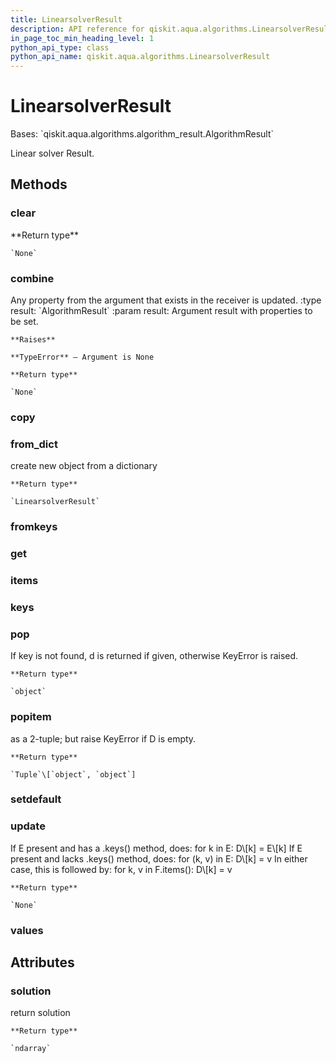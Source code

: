 ```yaml
---
title: LinearsolverResult
description: API reference for qiskit.aqua.algorithms.LinearsolverResult
in_page_toc_min_heading_level: 1
python_api_type: class
python_api_name: qiskit.aqua.algorithms.LinearsolverResult
---
```


# LinearsolverResult

<Class id="qiskit.aqua.algorithms.LinearsolverResult" isDedicatedPage={true} github="https://github.com/qiskit-community/qiskit-aqua/tree/stable/0.9/qiskit/aqua/algorithms/linear_solvers/linear_solver_result.py" signature="LinearsolverResult(a_dict=None)" modifiers="class">
  Bases: `qiskit.aqua.algorithms.algorithm_result.AlgorithmResult`

  Linear solver Result.

  ## Methods

  ### clear

  <Function id="qiskit.aqua.algorithms.LinearsolverResult.clear" signature="LinearsolverResult.clear()">
    **Return type**

    `None`
  </Function>

  ### combine

  <Function id="qiskit.aqua.algorithms.LinearsolverResult.combine" signature="LinearsolverResult.combine(result)">
    Any property from the argument that exists in the receiver is updated. :type result: `AlgorithmResult` :param result: Argument result with properties to be set.

    **Raises**

    **TypeError** – Argument is None

    **Return type**

    `None`
  </Function>

  ### copy

  <Function id="qiskit.aqua.algorithms.LinearsolverResult.copy" signature="LinearsolverResult.copy()" />

  ### from\_dict

  <Function id="qiskit.aqua.algorithms.LinearsolverResult.from_dict" signature="LinearsolverResult.from_dict(a_dict)" modifiers="static">
    create new object from a dictionary

    **Return type**

    `LinearsolverResult`
  </Function>

  ### fromkeys

  <Function id="qiskit.aqua.algorithms.LinearsolverResult.fromkeys" signature="LinearsolverResult.fromkeys(iterable, value=None)" modifiers="classmethod" />

  ### get

  <Function id="qiskit.aqua.algorithms.LinearsolverResult.get" signature="LinearsolverResult.get(k[, d]) → D[k] if k in D, else d. d defaults to None." />

  ### items

  <Function id="qiskit.aqua.algorithms.LinearsolverResult.items" signature="LinearsolverResult.items() → a set-like object providing a view on D’s items" />

  ### keys

  <Function id="qiskit.aqua.algorithms.LinearsolverResult.keys" signature="LinearsolverResult.keys() → a set-like object providing a view on D’s keys" />

  ### pop

  <Function id="qiskit.aqua.algorithms.LinearsolverResult.pop" signature="LinearsolverResult.pop(key, default=None)">
    If key is not found, d is returned if given, otherwise KeyError is raised.

    **Return type**

    `object`
  </Function>

  ### popitem

  <Function id="qiskit.aqua.algorithms.LinearsolverResult.popitem" signature="LinearsolverResult.popitem()">
    as a 2-tuple; but raise KeyError if D is empty.

    **Return type**

    `Tuple`\[`object`, `object`]
  </Function>

  ### setdefault

  <Function id="qiskit.aqua.algorithms.LinearsolverResult.setdefault" signature="LinearsolverResult.setdefault(k[, d]) → D.get(k,d), also set D[k]=d if k not in D" />

  ### update

  <Function id="qiskit.aqua.algorithms.LinearsolverResult.update" signature="LinearsolverResult.update(*args, **kwargs)">
    If E present and has a .keys() method, does: for k in E: D\[k] = E\[k] If E present and lacks .keys() method, does: for (k, v) in E: D\[k] = v In either case, this is followed by: for k, v in F.items(): D\[k] = v

    **Return type**

    `None`
  </Function>

  ### values

  <Function id="qiskit.aqua.algorithms.LinearsolverResult.values" signature="LinearsolverResult.values() → an object providing a view on D’s values" />

  ## Attributes

  ### solution

  <Attribute id="qiskit.aqua.algorithms.LinearsolverResult.solution">
    return solution

    **Return type**

    `ndarray`
  </Attribute>
</Class>

